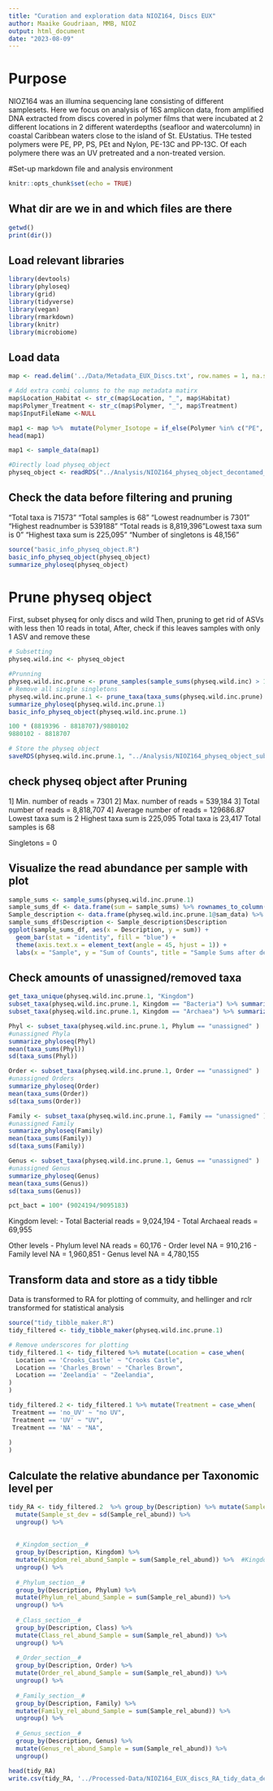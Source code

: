 ```yaml
---
title: "Curation and exploration data NIOZ164, Discs EUX"
author: Maaike Goudriaan, MMB, NIOZ
output: html_document
date: "2023-08-09"
---
```

# Purpose
NIOZ164 was an illumina sequencing lane consisting of different samplesets. 
Here we focus on analysis of 16S amplicon data, from amplified DNA extracted from discs covered in polymer films that were incubated at 2 different locations in 2 different waterdepths (seafloor and watercolumn) in coastal Caribbean waters close to the island of St. EUstatius. THe tested polymers were PE, PP, PS, PEt and Nylon, PE-13C and PP-13C. Of each polymere there was an UV pretreated and a non-treated version. 

#Set-up markdown file and analysis environment
```r
knitr::opts_chunk$set(echo = TRUE)
```

## What dir are we in and which files are there
```r
getwd()
print(dir()) 
``` 

## Load relevant libraries
```r
library(devtools)
library(phyloseq)
library(grid)
library(tidyverse)
library(vegan)
library(rmarkdown)
library(knitr)
library(microbiome)
```

## Load data
```r
map <- read.delim('../Data/Metadata_EUX_Discs.txt', row.names = 1, na.strings = c(""))

# Add extra combi columns to the map metadata matirx
map$Location_Habitat <- str_c(map$Location, "_", map$Habitat)
map$Polymer_Treatment <- str_c(map$Polymer, "_", map$Treatment)
map$InputFileName <-NULL

map1 <- map %>%  mutate(Polymer_Isotope = if_else(Polymer %in% c("PE", "PP"), paste(Polymer, Isotope, sep = "-"), Polymer))
head(map1)

map1 <- sample_data(map1) 

#Directly load physeq_object
physeq_object <- readRDS("../Analysis/NIOZ164_physeq_object_decontamed_tax.corrected.rds")

```

## Check the data before filtering and pruning
"Total taxa is 71573"
"Total samples is 68"
"Lowest readnumber is 7301"
"Highest readnumber is 539188"
"Total reads is 8,819,396
"Lowest taxa sum is 0"
"Highest taxa sum is 225,095"
"Number of singletons is 48,156"

```r
source("basic_info_physeq_object.R")
basic_info_physeq_object(physeq_object)
summarize_phyloseq(physeq_object)
```
# Prune physeq object
First, subset physeq for only discs and wild
Then, pruning to get rid of ASVs with less then 10 reads in total, 
After, check if this leaves samples with only 1 ASV and remove these
```r
# Subsetting
physeq.wild.inc <- physeq_object

#Prunning
physeq.wild.inc.prune <- prune_samples(sample_sums(physeq.wild.inc) > 10, physeq.wild.inc)
# Remove all single singletons
physeq.wild.inc.prune.1 <- prune_taxa(taxa_sums(physeq.wild.inc.prune) > 1, physeq.wild.inc.prune) 
summarize_phyloseq(physeq.wild.inc.prune.1)
basic_info_physeq_object(physeq.wild.inc.prune.1)

100 * (8819396 - 8818707)/9880102
9880102 - 8818707

# Store the physeq object
saveRDS(physeq.wild.inc.prune.1, "../Analysis/NIOZ164_physeq_object_subset_decontamed_tax.corrected_pruned.rds")
```
## check physeq object after Pruning
1] Min. number of reads = 7301
2] Max. number of reads = 539,184
3] Total number of reads = 8,818,707
4] Average number of reads = 129686.87
Lowest taxa sum is 2
Highest taxa sum is 225,095
Total taxa is 23,417
Total samples is 68

Singletons = 0

## Visualize the read abundance per sample with plot
```r
sample_sums <- sample_sums(physeq.wild.inc.prune.1)
sample_sums_df <- data.frame(sum = sample_sums) %>% rownames_to_column("Sample_ID") %>% arrange(Sample_ID)
Sample_description <- data.frame(physeq.wild.inc.prune.1@sam_data) %>% rownames_to_column("Sample_ID") %>% arrange(Sample_ID) %>%  filter(Location != "NC")
sample_sums_df$Description <- Sample_description$Description
ggplot(sample_sums_df, aes(x = Description, y = sum)) +
  geom_bar(stat = "identity", fill = "blue") +
  theme(axis.text.x = element_text(angle = 45, hjust = 1)) +
  labs(x = "Sample", y = "Sum of Counts", title = "Sample Sums after decontamination and pruning")

```
## Check amounts of unassigned/removed taxa
```r
get_taxa_unique(physeq.wild.inc.prune.1, "Kingdom")
subset_taxa(physeq.wild.inc.prune.1, Kingdom == "Bacteria") %>% summarize_phyloseq()
subset_taxa(physeq.wild.inc.prune.1, Kingdom == "Archaea") %>% summarize_phyloseq()

Phyl <- subset_taxa(physeq.wild.inc.prune.1, Phylum == "unassigned" )
#unassigned Phyla
summarize_phyloseq(Phyl)
mean(taxa_sums(Phyl))
sd(taxa_sums(Phyl))

Order <- subset_taxa(physeq.wild.inc.prune.1, Order == "unassigned" )
#unassigned Orders
summarize_phyloseq(Order)
mean(taxa_sums(Order))
sd(taxa_sums(Order))

Family <- subset_taxa(physeq.wild.inc.prune.1, Family == "unassigned" )
#unassigned Family
summarize_phyloseq(Family)
mean(taxa_sums(Family))
sd(taxa_sums(Family))

Genus <- subset_taxa(physeq.wild.inc.prune.1, Genus == "unassigned" )
#unassigned Genus
summarize_phyloseq(Genus)
mean(taxa_sums(Genus))
sd(taxa_sums(Genus))

pct_bact = 100* (9024194/9095183)

```
Kingdom level: 
 - Total Bacterial reads = 9,024,194
 - Total Archaeal reads = 69,955
 
Other levels
 - Phylum level NA reads = 60,176
 - Order level NA = 910,216
 - Family level NA = 1,960,851
 - Genus level NA = 4,780,155

## Transform data and store as a tidy tibble
Data is transformed to RA for plotting of commuity, and hellinger and rclr transformed for statistical analysis
```r
source("tidy_tibble_maker.R")
tidy_filtered <- tidy_tibble_maker(physeq.wild.inc.prune.1)

# Remove underscores for plotting
tidy_filtered.1 <- tidy_filtered %>% mutate(Location = case_when(
  Location == 'Crooks_Castle' ~ "Crooks Castle",
  Location == 'Charles_Brown' ~ "Charles Brown",
  Location == 'Zeelandia' ~ "Zeelandia",
)
)

tidy_filtered.2 <- tidy_filtered.1 %>% mutate(Treatment = case_when(
 Treatment == 'no_UV' ~ "no UV",
 Treatment == 'UV' ~ "UV",
 Treatment == 'NA' ~ "NA",
 
)
)

```

## Calculate the relative abundance per Taxonomic level per
```r
tidy_RA <- tidy_filtered.2  %>% group_by(Description) %>% mutate(Sample_rel_abund = Abundance / sum(Abundance)) %>% #relative abundance of each otu per sample
  mutate(Sample_st_dev = sd(Sample_rel_abund)) %>% 
  ungroup() %>% 
  
  
  #_Kingdom_section__#
  group_by(Description, Kingdom) %>% 
  mutate(Kingdom_rel_abund_Sample = sum(Sample_rel_abund)) %>%  #Kingdom relative abundance per sample 
  ungroup() %>% 
  
  #_Phylum_section__#
  group_by(Description, Phylum) %>% 
  mutate(Phylum_rel_abund_Sample = sum(Sample_rel_abund)) %>%
  ungroup() %>% 
 
  #_Class_section__#
  group_by(Description, Class) %>% 
  mutate(Class_rel_abund_Sample = sum(Sample_rel_abund)) %>%
  ungroup() %>% 
  
  #_Order_section__#
  group_by(Description, Order) %>% 
  mutate(Order_rel_abund_Sample = sum(Sample_rel_abund)) %>%
  ungroup() %>% 
 
  #_Family_section__#
  group_by(Description, Family) %>% 
  mutate(Family_rel_abund_Sample = sum(Sample_rel_abund)) %>%
  ungroup() %>% 
  
  #_Genus_section__#
  group_by(Description, Genus) %>% 
  mutate(Genus_rel_abund_Sample = sum(Sample_rel_abund)) %>%
  ungroup() 

head(tidy_RA)
write.csv(tidy_RA, '../Processed-Data/NIOZ164_EUX_discs_RA_tidy_data_decontamed_tax.correct_pruned.csv')
 
```

